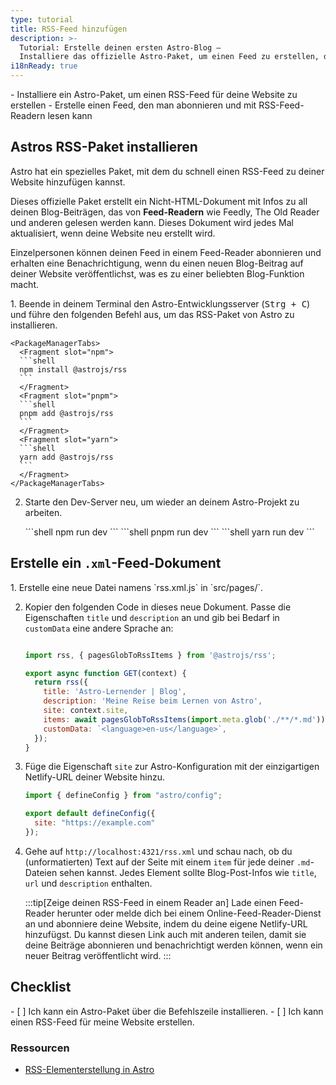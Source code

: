 ```yaml
---
type: tutorial
title: RSS-Feed hinzufügen
description: >-
  Tutorial: Erstelle deinen ersten Astro-Blog —
  Installiere das offizielle Astro-Paket, um einen Feed zu erstellen, den deine Leser abonnieren können
i18nReady: true
---
```



<PreCheck>
  - Installiere ein Astro-Paket, um einen RSS-Feed für deine Website zu erstellen
  - Erstelle einen Feed, den man abonnieren und mit RSS-Feed-Readern lesen kann
</PreCheck>

## Astros RSS-Paket installieren

Astro hat ein spezielles Paket, mit dem du schnell einen RSS-Feed zu deiner Website hinzufügen kannst. 

Dieses offizielle Paket erstellt ein Nicht-HTML-Dokument mit Infos zu all deinen Blog-Beiträgen, das von **Feed-Readern** wie Feedly, The Old Reader und anderen gelesen werden kann.
Dieses Dokument wird jedes Mal aktualisiert, wenn deine Website neu erstellt wird.

Einzelpersonen können deinen Feed in einem Feed-Reader abonnieren und erhalten eine Benachrichtigung, wenn du einen neuen Blog-Beitrag auf deiner Website veröffentlichst, was es zu einer beliebten Blog-Funktion macht.

<Steps>
1. Beende in deinem Terminal den Astro-Entwicklungsserver (<kbd>Strg + C</kbd>) und führe den folgenden Befehl aus, um das RSS-Paket von Astro zu installieren.

    <PackageManagerTabs>
      <Fragment slot="npm">
      ```shell
      npm install @astrojs/rss
      ```
      </Fragment>
      <Fragment slot="pnpm">
      ```shell
      pnpm add @astrojs/rss
      ```
      </Fragment>
      <Fragment slot="yarn">
      ```shell
      yarn add @astrojs/rss
      ```
      </Fragment>
    </PackageManagerTabs>

2. Starte den Dev-Server neu, um wieder an deinem Astro-Projekt zu arbeiten.

    <PackageManagerTabs>
      <Fragment slot="npm">
      ```shell
      npm run dev
      ```
      </Fragment>
      <Fragment slot="pnpm">
      ```shell
      pnpm run dev
      ```
      </Fragment>
      <Fragment slot="yarn">
      ```shell
      yarn run dev
      ```
      </Fragment>
    </PackageManagerTabs>
</Steps>

## Erstelle ein `.xml`-Feed-Dokument

<Steps>
1. Erstelle eine neue Datei namens `rss.xml.js` in `src/pages/`.

2. Kopier den folgenden Code in dieses neue Dokument.
   Passe die Eigenschaften `title` und `description` an und gib bei Bedarf in `customData` eine andere Sprache an:

    ```js title="src/pages/rss.xml.js"

    import rss, { pagesGlobToRssItems } from '@astrojs/rss';

    export async function GET(context) {
      return rss({
        title: 'Astro-Lernender | Blog',
        description: 'Meine Reise beim Lernen von Astro',
        site: context.site,
        items: await pagesGlobToRssItems(import.meta.glob('./**/*.md')),
        customData: `<language>en-us</language>`,
      });
    }
    ```

3. Füge die Eigenschaft `site` zur Astro-Konfiguration mit der einzigartigen Netlify-URL deiner Website hinzu.

    ```js title="astro.config.mjs" ins={4}
    import { defineConfig } from "astro/config";

    export default defineConfig({
      site: "https://example.com"
    });
    ```
    
4. Gehe auf `http://localhost:4321/rss.xml` und schau nach, ob du (unformatierten) Text auf der Seite mit einem `item` für jede deiner `.md`-Dateien sehen kannst.
   Jedes Element sollte Blog-Post-Infos wie `title`, `url` und `description` enthalten.

    :::tip[Zeige deinen RSS-Feed in einem Reader an]
    Lade einen Feed-Reader herunter oder melde dich bei einem Online-Feed-Reader-Dienst an und abonniere deine Website, indem du deine eigene Netlify-URL hinzufügst. Du kannst diesen Link auch mit anderen teilen, damit sie deine Beiträge abonnieren und benachrichtigt werden können, wenn ein neuer Beitrag veröffentlicht wird.
    :::

</Steps>

<Box icon="check-list">

## Checklist

<Checklist>
- [ ] Ich kann ein Astro-Paket über die Befehlszeile installieren.
- [ ] Ich kann einen RSS-Feed für meine Website erstellen.
</Checklist>
</Box>

### Ressourcen

- [RSS-Elementerstellung in Astro](/de/recipes/rss/#verwendung-von-glob-imports)

